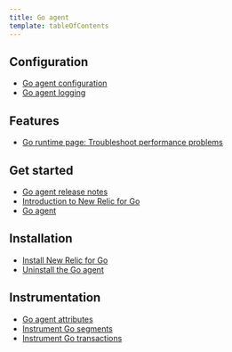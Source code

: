 ```yaml
---
title: Go agent
template: tableOfContents
---
```


## Configuration

* [Go agent configuration](/docs/agents/go-agent/configuration/go-agent-configuration)
* [Go agent logging](/docs/agents/go-agent/configuration/go-agent-logging)

## Features

* [Go runtime page: Troubleshoot performance problems](/docs/agents/go-agent/features/go-runtime-page-troubleshoot-performance-problems)

## Get started

* [Go agent release notes](/docs/agents/go-agent/get-started/go-agent-release-notes)
* [Introduction to New Relic for Go](/docs/agents/go-agent/get-started/introduction-new-relic-go)
* [Go agent](/docs/agents/go-agent)

## Installation

* [Install New Relic for Go](/docs/agents/go-agent/installation/install-new-relic-go)
* [Uninstall the Go agent](/docs/agents/go-agent/installation/uninstall-go-agent)

## Instrumentation

* [Go agent attributes](/docs/agents/go-agent/instrumentation/go-agent-attributes)
* [Instrument Go segments](/docs/agents/go-agent/instrumentation/instrument-go-segments)
* [Instrument Go transactions](/docs/agents/go-agent/instrumentation/instrument-go-transactions)
